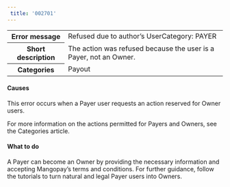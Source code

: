 ```yaml
---  
 title: '002701'  
---  
```

  
<table>
    <tbody>
        <tr>
            <th scope="row"><strong>Error message</strong></th>
            <td>Refused due to author’s UserCategory: PAYER</td>
        </tr>
        <tr>
            <th scope="row"><strong>Short description</strong></th>
            <td>The action was refused because the user is a Payer, not an Owner.</td>
        </tr>
        <tr>
            <th scope="row"><strong>Categories</strong></th>
            <td>  
<div class="label">Payout</div>
</td>
        </tr>
    </tbody>
</table>  

#### Causes  

This error occurs when a Payer user requests an action reserved for Owner users.   

For more information on the actions permitted for Payers and Owners, see the Categories article.  

#### What to do  

A Payer can become an Owner by providing the necessary information and accepting Mangopay’s terms and conditions. For further guidance, follow the tutorials to turn natural and legal Payer users into Owners.